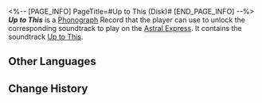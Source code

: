 <%-- [PAGE_INFO]
PageTitle=#Up to This (Disk)#
[END_PAGE_INFO] --%>
{{Item Infobox
|title       = ''Up to This''
|id          = 210371
|image       = Item Up to This (Disk).png{{subst:void|<!--$UPLOAD:<<SpriteOutput/ItemFigures/210001.png>-<Item Up to This (Disk).png>-<Item Icons>>-->}}
|type        = Disk
|invCategory = Valuables
|rarity      = 3
|effect      = 
|description = A record that can be played on the Express' phonograph. It might be a chance acquisition or a gift from someone else. All sorts of memories surge up when the music plays &mdash; the smiles, encounters, touches, and the excitement of battle. Maybe that is why people still collect records even as society rapidly advances.<br />The current record contains the track "Up to This."
}}
{{Description|''We dance, spin, and yearn for eternity, never ceasing.''}}
'''''Up to This''''' is a [[Phonograph]] Record that the player can use to unlock the corresponding soundtrack to play on the [[Astral Express]]. It contains the soundtrack [[Up to This]].

==Other Languages==
{{Other Languages
|en   = ''Up to This''
|zhs  = 《漫无止境》
|zht  = 《漫無止境》
|ja   = 『果てしなく続く』
|ko   = ≪끝없는 영원≫
|es   = Ilimitado
|fr   = ''Up to This''
|ru   = Up to This
|th   = "Up to This"
|vi   = "Vô Cùng Vô Tận"
|de   = „Das Grenzenlose“
|id   = "Up to This"
|pt   = "Up to This"
}}

==Change History==
{{Change History|2.6}}
